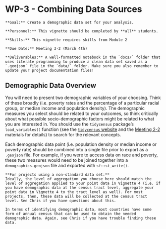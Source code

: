 # WP-3 - Combining Data Sources

```block
**Goal:** Create a demographic data set for your analysis.
```

```block
**Personnel:** This vignette should be completed by **all** students. 
```

```block
**Skills:** This vignette requires skills from Module 2
```

```block
**Due Date:** Meeting 3-2 (March 4th) 
```

```block
**Deliverables:** A well-formatted notebook in the `docs/` folder that uses literate programming to produce a clean data set saved as a `.geojson` file in the `data/` folder. Make sure you also remember to update your project documentation files!
```

## Demographic Data Overview
You will need to present two demographic variables of your choosing. Think of these broadly (i.e. poverty rates and the percentage of a particular racial group, or median income and population density). The demographic measures you select should be related to your outcomes, so think critically about what possible socio-demographic factors might be related to what you are interested in. You should use the `tidycensus` package's `load_variables()` function (see the [`tidycensus` website](https://walkerke.github.io/tidycensus/articles/basic-usage.html#searching-for-variables) and the [Meeting 2-2](https://slu-soc5650.github.io/docs/module-2-combining-sources/) materials for details) to search for the relevant concepts. 

Each demographic data point (i.e. population density or median income or poverty rate) should be combined into a single file prior to export as a `.geojson` file. For example, if you were to access data on race and poverty, these two measures would need to be joined together into a `demographics.geojson` file and exported with `sf::st_write()`.

```block
**For projects using a non-standard data set:**
Ideally, the level of aggregation you choose here should match the level of aggregation applied to your point data in Vignette 4 (i.e. if you have demographic data at the census tract level, aggregate your point data in Vignette 4 to the tract level as well). For most projects, then, these data will be collected at the census tract level. See Chris if you have questions about this.

In terms of identifying demographic data, most countries have some form of annual census that can be used to obtain the needed demographic data. Again, see Chris if you have trouble finding these data.
```
